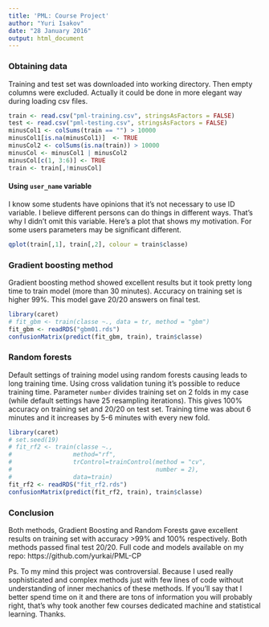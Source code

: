 ```yaml
---
title: 'PML: Course Project'
author: "Yuri Isakov"
date: "28 January 2016"
output: html_document
---
```


### Obtaining data

Training and test set was downloaded into working directory. Then empty columns were excluded. Actually it could be done in more elegant way during loading csv files.
```r
train <- read.csv("pml-training.csv", stringsAsFactors = FALSE)
test <- read.csv("pml-testing.csv", stringsAsFactors = FALSE)
minusCol1 <- colSums(train == "") > 10000
minusCol1[is.na(minusCol1)]  <- TRUE
minusCol2 <- colSums(is.na(train)) > 10000
minusCol <- minusCol1 | minusCol2
minusCol[c(1, 3:6)] <- TRUE
train <- train[,!minusCol]
```

#### Using `user_name` variable
I know some students have opinions that it's not necessary to use ID variable. I believe different persons can do things in different ways. That's why I didn't omit this variable. Here's a plot that shows my motivation. For some users parameters may be significant different.

```r
qplot(train[,1], train[,2], colour = train$classe)
```

### Gradient boosting method
Gradient boosting method showed excellent results but it took pretty long time to train model (more than 30 minutes). Accuracy on training set is higher 99%. This model gave 20/20 answers on final test.
```r
library(caret)
# fit_gbm <- train(classe ~., data = tr, method = "gbm")
fit_gbm <- readRDS("gbm01.rds")
confusionMatrix(predict(fit_gbm, train), train$classe)
```

### Random forests
Default settings of training model using random forests causing leads to long training time. Using cross validation tuning it's possible to reduce training time. Parameter `number` divides training set on 2 folds in my case (while default settings have 25 resampling iterations). This gives 100% accuracy on training set and 20/20 on test set. Training time was about 6 minutes and it increases by 5-6 minutes with every new fold.

```r
library(caret)
# set.seed(19)
# fit_rf2 <- train(classe ~., 
#                 method="rf", 
#                 trControl=trainControl(method = "cv",
#                                        number = 2), 
#                 data=train)
fit_rf2 <- readRDS("fit_rf2.rds")
confusionMatrix(predict(fit_rf2, train), train$classe)
```

### Conclusion
Both methods, Gradient Boosting and Random Forests gave excellent results on training set with accuracy >99% and 100% respectively. Both methods passed final test 20/20. Full code and models available on my repo: https://github.com/yurkai/PML-CP

Ps. To my mind this project was controversial. Because I used really sophisticated and complex methods just with few lines of code without understanding of inner mechanics of these methods. If you'll say that I better spend time on it and there are tons of information you will probably right, that's why took another few courses dedicated machine and statistical learning. Thanks.